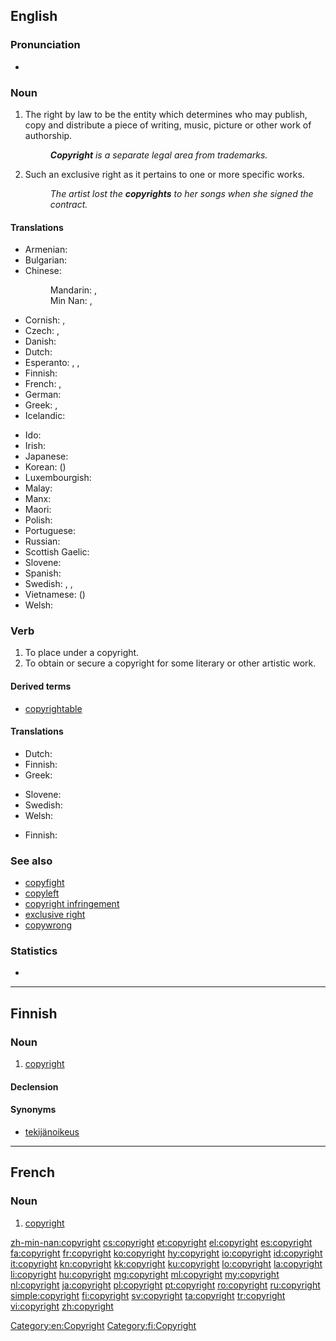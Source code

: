 {{selfref|For Wiktionary's copyrights, see [[Wiktionary:Copyrights]]}}
==English==
{{wikipedia}}

===Pronunciation===
* {{audio|en-us-copyright.ogg|Audio (US)|lang=en}}

===Noun===
{{en-noun|-|s}}

# {{context|uncountable|lang=en}} The right by law to be the entity which determines who may publish, copy and distribute a piece of writing, music, picture or other work of authorship.
#: '''''Copyright''' is a separate legal area from trademarks.''
# {{context|countable|lang=en}} Such an exclusive right as it pertains to one or more specific works.
#: ''The artist lost the '''copyrights''' to her songs when she signed the contract.''

====Translations====
{{trans-top|right to publish}}
* Armenian: {{t|hy|հեղինակային իրավունք}}
* Bulgarian: {{t|bg|авторско право|n|tr=ávtorsko právo}}
* Chinese:
*: Mandarin: {{t|cmn|版權|sc=Hani}}, {{t+|cmn|版权|tr=bǎnquán|sc=Hani}}
*: Min Nan: {{t+|nan|版權|sc=Hans}}, {{t|nan|版权|tr=pán-kôan|sc=Hans}}
* Cornish: {{t|kw|gwir-brintya|m}}, {{t|kw|gwirbryntyans|m}}
* Czech: {{t|cs|autorské právo|n}}, {{t+|cs|copyright|m}}
* Danish: {{t|da|ophavsret|c}}
* Dutch: {{t+|nl|auteursrecht|n}}
* Esperanto: {{t|eo|aŭtora rajto}}, {{t|eo|aŭtororajto}}, {{t|eo|kopirajto}}
* Finnish: {{t+|fi|tekijänoikeus}}
* French: {{qualifier|right always owned by the author}} {{t+|fr|droit d'auteur|m}}, {{qualifier|right attached to the work}} {{t+|fr|copyright|m}}
* German: {{t+|de|Urheberrecht|n}}
* Greek: {{t|el|[[δικαίωμα|δικαιώματα]] [[δημιουργός|δημιουργού]]|n-p}}, {{t|el|[[πνευματικός|πνευματικά]] [[δικαίωμα|δικαιώματα]]|n-p}}
* Icelandic: {{t|is|höfundarréttur}}
{{trans-mid}}
* Ido: {{t|io|autoryuro}}
* Irish: {{t|ga|cóipcheart|m}}
* Japanese: {{t|ja|著作権|tr=ちょさくけん, chosakuken|sc=Jpan}}
* Korean: {{t+|ko|저작권|sc=Kore}} ({{t+|ko|著作權|sc=Kore}})
* Luxembourgish: {{t|lb|Auteursrecht|n}}
* Malay: {{t|ms|hak cipta}}
* Manx: {{t|gv|coip-chiart|m}}
* Maori: {{t|mi|manatā}}
* Polish: {{t|pl|prawo autorskie|n}}
* Portuguese: {{t|pt|direitos autorais|m-p}}
* Russian: {{t+|ru|а́вторское пра́во|n}}
* Scottish Gaelic: {{t|gd|dlighe-sgrìobhaidh|f}}
* Slovene: {{t|sl|avtorske pravice|f-p}}
* Spanish: {{t|es|derechos de autor|m-p}}
* Swedish: {{t+|sv|copyright|c}}, {{t+|sv|upphovsrätt|c}}, {{t|sv|upphovsrättsskydd|n}}
* Vietnamese: {{t+|vi|bản quyền}} ({{t|vi|版權}})
* Welsh: {{t|cy|hawlfraint|f}}
{{trans-bottom}}

===Verb===
{{en-verb}}

# To place under a copyright.
# To obtain or secure a copyright for some literary or other artistic work.

====Derived terms====
* [[copyrightable]]

====Translations====
{{trans-top|place under a copyright}}
* Dutch: {{t|nl|onder auteursrecht plaatsen}}
* Finnish: {{t|fi|suojata tekijänoikeudella}}
* Greek: {{t+|el|κατοχυρώνω}}
{{trans-mid}}
* Slovene: {{t|sl|avtorsko zaščititi}}
* Swedish: {{t|sv|upphovsrättsskydda}}
* Welsh: {{t|cy|hawlfreintio}}
{{trans-bottom}}

{{trans-top|obtain a copyright}}
* Finnish: {{t|fi|suojata tekijänoikeudella}}
{{trans-mid}}
{{trans-bottom}}

===See also===
* [[copyfight]]
* [[copyleft]]
* [[copyright infringement]]
* [[exclusive right]]
* [[copywrong]]

===Statistics===
* {{rank|remember|fair|blood|526|copyright|4|late|bed}}

[[Category:en:Copyright]]

----

==Finnish==

===Noun===
{{fi-noun}}

# [[#English|copyright]]

====Declension====
{{fi-decl-risti|copyright|||a|i=0}}

====Synonyms====
* [[tekijänoikeus]]

[[Category:fi:Copyright]]

----

==French==

===Noun===
{{fr-noun|m}}

# [[#English|copyright]]

[[zh-min-nan:copyright]]
[[cs:copyright]]
[[et:copyright]]
[[el:copyright]]
[[es:copyright]]
[[fa:copyright]]
[[fr:copyright]]
[[ko:copyright]]
[[hy:copyright]]
[[io:copyright]]
[[id:copyright]]
[[it:copyright]]
[[kn:copyright]]
[[kk:copyright]]
[[ku:copyright]]
[[lo:copyright]]
[[la:copyright]]
[[li:copyright]]
[[hu:copyright]]
[[mg:copyright]]
[[ml:copyright]]
[[my:copyright]]
[[nl:copyright]]
[[ja:copyright]]
[[pl:copyright]]
[[pt:copyright]]
[[ro:copyright]]
[[ru:copyright]]
[[simple:copyright]]
[[fi:copyright]]
[[sv:copyright]]
[[ta:copyright]]
[[tr:copyright]]
[[vi:copyright]]
[[zh:copyright]]